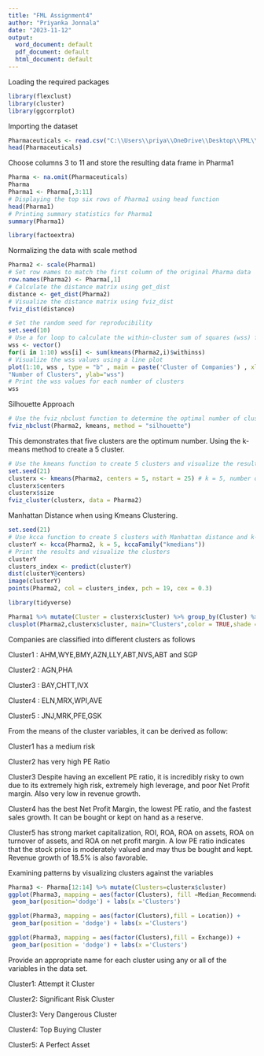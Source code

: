 ---
title: "FML Assignment4"
author: "Priyanka Jonnala"
date: "2023-11-12"
output:
  word_document: default
  pdf_document: default
  html_document: default
---
Loading the required packages
```{r}
library(flexclust)
library(cluster)
library(ggcorrplot)
```
Importing the dataset
```{r}
Pharmaceuticals <- read.csv("C:\\Users\\priya\\OneDrive\\Desktop\\FML\\Assignment 4\\Pharmaceuticals.csv")
head(Pharmaceuticals)
```
Choose columns 3 to 11 and store the resulting data frame in Pharma1
```{r}
Pharma <- na.omit(Pharmaceuticals)
Pharma
Pharma1 <- Pharma[,3:11]
# Displaying the top six rows of Pharma1 using head function
head(Pharma1)
# Printing summary statistics for Pharma1
summary(Pharma1)
```

```{r}
library(factoextra)
```
Normalizing the data with scale method
```{r}
Pharma2 <- scale(Pharma1)
# Set row names to match the first column of the original Pharma data
row.names(Pharma2) <- Pharma[,1]
# Calculate the distance matrix using get_dist
distance <- get_dist(Pharma2)
# Visualize the distance matrix using fviz_dist
fviz_dist(distance)
```

```{r}
# Set the random seed for reproducibility
set.seed(10)
# Use a for loop to calculate the within-cluster sum of squares (wss) for 1 to 10 clusters
wss <- vector()
for(i in 1:10) wss[i] <- sum(kmeans(Pharma2,i)$withinss)
# Visualize the wss values using a line plot
plot(1:10, wss , type = "b" , main = paste('Cluster of Companies') , xlab =
"Number of Clusters", ylab="wss")
# Print the wss values for each number of clusters
wss
```
Silhouette Approach
```{r}
# Use the fviz_nbclust function to determine the optimal number of clusters using the silhouette method
fviz_nbclust(Pharma2, kmeans, method = "silhouette")
```
This demonstrates that five clusters are the optimum number. Using the k-means method to create a 5 cluster.
```{r}
# Use the kmeans function to create 5 clusters and visualize the results using the fviz_cluster function
set.seed(21)
clusterx <- kmeans(Pharma2, centers = 5, nstart = 25) # k = 5, number of restarts = 25
clusterx$centers
clusterx$size
fviz_cluster(clusterx, data = Pharma2)
```
Manhattan Distance when using Kmeans Clustering.
```{r}
set.seed(21)
# Use kcca function to create 5 clusters with Manhattan distance and k-medians algorithm
clusterY <- kcca(Pharma2, k = 5, kccaFamily("kmedians"))
# Print the results and visualize the clusters
clusterY
clusters_index <- predict(clusterY)
dist(clusterY@centers)
image(clusterY)
points(Pharma2, col = clusters_index, pch = 19, cex = 0.3)
```

```{r}
library(tidyverse)
```

```{r}
Pharma1 %>% mutate(Cluster = clusterx$cluster) %>% group_by(Cluster) %>% summarise_all("mean")
clusplot(Pharma2,clusterx$cluster, main="Clusters",color = TRUE,shade = TRUE, labels = 2,lines = 0)
```
Companies are classified into different clusters as follows

Cluster1 : AHM,WYE,BMY,AZN,LLY,ABT,NVS,ABT and SGP

Cluster2 : AGN,PHA

Cluster3 : BAY,CHTT,IVX

Cluster4 : ELN,MRX,WPI,AVE

Cluster5 : JNJ,MRK,PFE,GSK

From the means of the cluster variables, it can be derived as follow:

Cluster1 has a medium risk

Cluster2 has very high PE Ratio

Cluster3 Despite having an excellent PE ratio, it is incredibly risky to own due to its extremely high risk, extremely high leverage, and poor Net Profit margin. Also very low in revenue growth.

Cluster4 has the best Net Profit Margin, the lowest PE ratio, and the fastest sales growth. It can be bought or kept on hand as a reserve.

Cluster5 has strong market capitalization, ROI, ROA, ROA on assets, ROA on turnover of assets, and ROA on net profit margin. A low PE ratio indicates that the stock price is moderately valued and may thus be bought and kept. Revenue growth of 18.5% is also favorable.

Examining patterns by visualizing clusters against the variables
```{r}
Pharma3 <- Pharma[12:14] %>% mutate(Clusters=clusterx$cluster)
ggplot(Pharma3, mapping = aes(factor(Clusters), fill =Median_Recommendation)) +
 geom_bar(position='dodge') + labs(x ='Clusters')
```

```{r}
ggplot(Pharma3, mapping = aes(factor(Clusters),fill = Location)) +
 geom_bar(position = 'dodge') + labs(x ='Clusters')
```

```{r}
ggplot(Pharma3, mapping = aes(factor(Clusters),fill = Exchange)) +
 geom_bar(position = 'dodge') + labs(x ='Clusters')
```

Provide an appropriate name for each cluster using any or all of the variables in the data set.

Cluster1: Attempt it Cluster 

Cluster2: Significant Risk Cluster

Cluster3: Very Dangerous Cluster

Cluster4: Top Buying Cluster

Cluster5: A Perfect Asset
